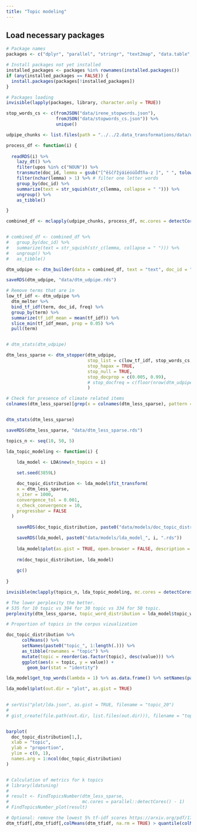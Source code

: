 ```yaml
---
title: "Topic modeling"
---
```


## Load necessary packages
```r
# Package names
packages <- c("dplyr", "parallel", "stringr", "text2map", "data.table", "dtplyr", "text2vec", "LDAvis", "jsonlite", "tidyr", "DT", "ggplot2", "gistr", "tidytext")

# Install packages not yet installed
installed_packages <- packages %in% rownames(installed.packages())
if (any(installed_packages == FALSE)) {
  install.packages(packages[!installed_packages])
}

# Packages loading
invisible(lapply(packages, library, character.only = TRUE))

stop_words_cs <- c(fromJSON("data/irene_stopwords.json"),
                   fromJSON("data/stopwords_cs.json")) %>%
                   unique()

```


```r
udpipe_chunks <- list.files(path = "../../2.data_transformations/data/udpipe_processed/", pattern = "*.rds", full.names = TRUE)

process_df <- function(i) {
  
  readRDS(i) %>% 
    lazy_dt() %>% 
    filter(upos %in% c("NOUN")) %>%    
    transmute(doc_id, lemma = gsub("[^ěščřžýáíéóúůďťňa-z ]", " ", tolower(str_replace_na(lemma, replacement = "")))) %>% 
    filter(nchar(lemma) > 1) %>% # filter one letter words 
    group_by(doc_id) %>%
    summarize(text = str_squish(str_c(lemma, collapse = " "))) %>%
    ungroup() %>% 
    as_tibble()

}

combined_df <- mclapply(udpipe_chunks, process_df, mc.cores = detectCores() - 1) %>% bind_rows()


# combined_df <- combined_df %>% 
#   group_by(doc_id) %>%
#   summarize(text = str_squish(str_c(lemma, collapse = " "))) %>%
#   ungroup() %>% 
#   as_tibble()

```

```r

dtm_udpipe <- dtm_builder(data = combined_df, text = "text", doc_id = "doc_id")

saveRDS(dtm_udpipe, "data/dtm_udpipe.rds")

# Remove terms that are in  
low_tf_idf <- dtm_udpipe %>%
  dtm_melter %>%
  bind_tf_idf(term, doc_id, freq) %>% 
  group_by(term) %>%
  summarize(tf_idf_mean = mean(tf_idf)) %>%
  slice_min(tf_idf_mean, prop = 0.05) %>%
  pull(term)


# dtm_stats(dtm_udpipe)

dtm_less_sparse <- dtm_stopper(dtm_udpipe,
                               stop_list = c(low_tf_idf, stop_words_cs, "moderátorka", "moderátor", "redaktorka", "redaktor"),
                               stop_hapax = TRUE,
                               stop_null = TRUE,
                               stop_docprop = c(0.005, 0.99),
                               # stop_docfreq = c(floor(nrow(dtm_udpipe) * 0.01), ceiling(nrow(dtm_udpipe) * 0.5))
                               )

# Check for presence of climate related items
colnames(dtm_less_sparse)[grep(x = colnames(dtm_less_sparse), pattern = "klim.*")]


dtm_stats(dtm_less_sparse)

saveRDS(dtm_less_sparse, "data/dtm_less_sparse.rds")

```

```r
topics_n <- seq(10, 50, 5)

lda_topic_modeling <- function(i) {
  
    lda_model <- LDA$new(n_topics = i)

    set.seed(3859L)

    doc_topic_distribution <- lda_model$fit_transform(
    x = dtm_less_sparse,
    n_iter = 1000,
    convergence_tol = 0.001,
    n_check_convergence = 10,
    progressbar = FALSE
  )
    
    saveRDS(doc_topic_distribution, paste0("data/models/doc_topic_distribution_", i, ".rds"))

    saveRDS(lda_model, paste0("data/models/lda_model_", i, ".rds"))
    
    lda_model$plot(as.gist = TRUE, open.browser = FALSE, description = paste("Climate LDA topic model with", i, "topics"))
    
    rm(doc_topic_distribution, lda_model)
   
    gc()
  
}

invisible(mclapply(topics_n, lda_topic_modeling, mc.cores = detectCores() - 1))

```


```r
# The lower perplexity the better. 
# 535 for 10 topic vs 394 for 30 topic vs 334 for 50 topic.
perplexity(dtm_less_sparse, topic_word_distribution = lda_model$topic_word_distribution, doc_topic_distribution = doc_topic_distribution)

# Proportion of topics in the corpus vizualization

doc_topic_distribution %>%
      colMeans() %>% 
      setNames(paste0("topic_", 1:length(.))) %>% 
      as_tibble(rownames = "topic") %>%
      mutate(topic = reorder(as.factor(topic), desc(value))) %>% 
      ggplot(aes(x = topic, y = value)) + 
        geom_bar(stat = "identity")

lda_model$get_top_words(lambda = 1) %>% as.data.frame() %>% setNames(paste0("topic_", 1:ncol(.))) %>% datatable() 

lda_model$plot(out.dir = "plot", as.gist = TRUE)

                           
# serVis("plot/lda.json", as.gist = TRUE, filename = "topic_20")
# 
# gist_create(file.path(out.dir, list.files(out.dir))), filename = "topic_20"))


barplot(
  doc_topic_distribution[1,],
  xlab = "topic",
  ylab = "proportion",
  ylim = c(0, 1),
  names.arg = 1:ncol(doc_topic_distribution)
)


# Calculation of metrics for k topics
# library(ldatuning)
# 
# result <- FindTopicsNumber(dtm_less_sparse,
#                            mc.cores = parallel::detectCores() - 1)
# FindTopicsNumber_plot(result)

```

```r
# Optional: remove the lowest 5% tf-idf scores https://arxiv.org/pdf/1701.03227.pdf
dtm_tfidf[,dtm_tfidf[,colMeans(dtm_tfidf, na.rm = TRUE) > quantile(colMeans(dtm_tfidf, na.rm = TRUE), probs = 0.05, names = FALSE)]]
    
```

